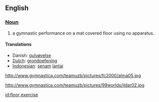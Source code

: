 ==English==

=== [[Noun]] ===
# a gymnastic performance on a mat covered floor using no apparatus.
====Translations====
*Danish: [[gulvøvelse]]
*[[Dutch]]: [[grondoefening]]
*[[Indonesian]]: [[senam]] [[lantai]]

http://www.gymnastica.com/teamuzb/pictures/fc2000/alma05.jpg

http://www.gymnastica.com/teamuzb/pictures/99worlds/ildar02.jpg

[[id:floor exercise]]